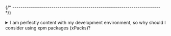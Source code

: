 
{/* ------------------------------------------------------------------------ */}

<details>
<summary>I am perfectly content with my development environment, so
why should I consider using xpm packages (xPacks)?</summary>

While current development environments are indeed excellent, and
**rolling distributions** like **Arch** and **Homebrew** do an outstanding
job of keeping systems up-to-date, it is not uncommon for the latest versions
to disrupt older applications and various complex processes, such as
build scripts, that rely on older versions.

The **xpm** dependency mechanism is designed to address this issue
by providing a straightforward and consistent solution for installing
different versions of the same package in separate folders and managing
dependencies.
</details>
